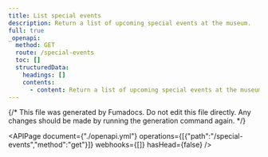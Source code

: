 ```yaml
---
title: List special events
description: Return a list of upcoming special events at the museum.
full: true
_openapi:
  method: GET
  route: /special-events
  toc: []
  structuredData:
    headings: []
    contents:
      - content: Return a list of upcoming special events at the museum.
---
```


{/* This file was generated by Fumadocs.
Do not edit this file directly. Any changes should be made by running the generation command again. */}

<APIPage document={"./openapi.yml"} operations={[{"path":"/special-events","method":"get"}]} webhooks={[]} hasHead={false} />
